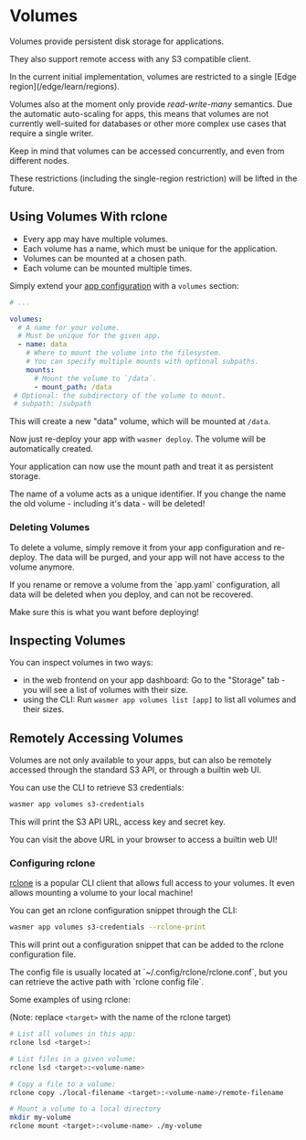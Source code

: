 
# Volumes

Volumes provide persistent disk storage for applications.

They also support remote access with any S3 compatible client.


<Callout type="warning">
In the current initial implementation, volumes are restricted to a single
[Edge region](/edge/learn/regions).

Volumes also at the moment only provide *read-write-many* semantics.
Due the automatic auto-scaling for apps, this means that volumes are not currently
well-suited for databases or other more complex use cases that require a single writer.

Keep in mind that volumes can be accessed concurrently, and even from different
nodes.

These restrictions (including the single-region restriction) will be lifted
in the future.
</Callout>

## Using Volumes With rclone

* Every app may have multiple volumes.
* Each volume has a name, which must be unique for the application.
* Volumes can be mounted at a chosen path.
* Each volume can be mounted multiple times.

Simply extend your [app configuration](/edge/configuration) with a `volumes`
section:

```yaml filename="app.yaml" copy
# ...

volumes:
  # A name for your volume.
  # Must be unique for the given app.
  - name: data
    # Where to mount the volume into the filesystem.
    # You can specify multiple mounts with optional subpaths.
    mounts:
      # Mount the volume to `/data`.
      - mount_path: /data
 # Optional: the subdirectory of the volume to mount.
 # subpath: /subpath
```

This will create a new "data" volume, which will be mounted at `/data`.

Now just re-deploy your app with `wasmer deploy`.
The volume will be automatically created.

Your application can now use the mount path and treat it as persistent storage.

<Callout type="warning">
The name of a volume acts as a unique identifier.
If you change the name the old volume - including it's data - will be deleted!
</Callout>

### Deleting Volumes

To delete a volume, simply remove it from your app configuration and re-deploy.
The data will be purged, and your app will not have access to the volume anymore.

<Callout type="warning">
If you rename or remove a volume from the `app.yaml` configuration,
all data will be deleted when you deploy, and can not be recovered.

Make sure this is what you want before deploying!
</Callout>

## Inspecting Volumes

You can inspect volumes in two ways:

* in the web frontend on your app dashboard:
  Go to the "Storage" tab - you will see a list of volumes with their size.
* using the CLI:
  Run `wasmer app volumes list [app]` to list all volumes and their sizes.

## Remotely Accessing Volumes

Volumes are not only available to your apps, but can also be remotely accessed
through the standard S3 API, or through a builtin web UI.

You can use the CLI to retrieve S3 credentials:

```bash
wasmer app volumes s3-credentials
```

This will print the S3 API URL, access key and secret key.


<Callout type="info">
You can visit the above URL in your browser to access a builtin web UI!
</Callout>

### Configuring rclone

[rclone](https://rclone.org/) is a popular CLI client that allows full access
to your volumes. It even allows mounting a volume to your local machine!

You can get an rclone configuration snippet through the CLI:

```bash
wasmer app volumes s3-credentials --rclone-print
```

This will print out a configuration snippet that can be added to the rclone
configuration file.

<Callout type="info">
The config file is usually located at `~/.config/rclone/rclone.conf`, but you
can retrieve the active path with `rclone config file`.
</Callout>


Some examples of using rclone:

(Note: replace `<target>` with the name of the rclone target)

```bash
# List all volumes in this app:
rclone lsd <target>:

# List files in a given volume:
rclone lsd <target>:<volume-name>

# Copy a file to a volume:
rclone copy ./local-filename <target>:<volume-name>/remote-filename

# Mount a volume to a local directory
mkdir my-volume
rclone mount <target>:<volume-name> ./my-volume
```
